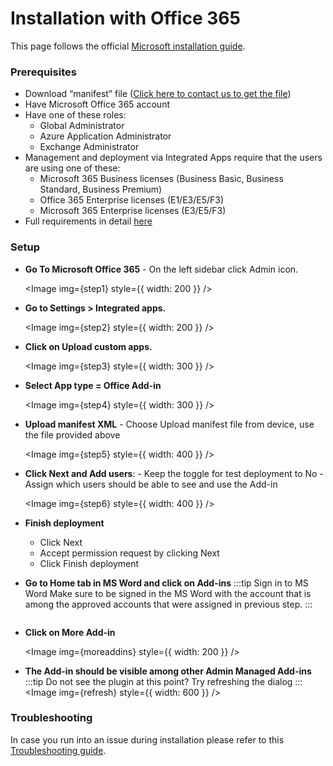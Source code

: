 
# Installation with Office 365

This page follows the official
[Microsoft installation guide](https://learn.microsoft.com/en-us/microsoft-365/admin/manage/office-addins?view=o365-worldwide#upload-custom-office-add-ins-in-your-organization).

### Prerequisites

- Download “manifest” file ([Click here to contact us to get the file](mailto:info@singledraft.ai))
- Have Microsoft Office 365 account
- Have one of these roles:
  - Global Administrator
  - Azure Application Administrator
  - Exchange Administrator
- Management and deployment via Integrated Apps require that the users are using one of these:
  - Microsoft 365 Business licenses (Business Basic, Business Standard, Business Premium)
  - Office 365 Enterprise licenses (E1/E3/E5/F3)
  - Microsoft 365 Enterprise licenses (E3/E5/F3)
- Full requirements in detail [here](https://learn.microsoft.com/en-us/microsoft-365/admin/manage/centralized-deployment-of-add-ins?view=o365-worldwide)

### Setup

- **Go To Microsoft Office 365** - On the left sidebar click Admin icon.<br/>

  <Image img={step1} style={{ width: 200 }} />

- **Go to Settings > Integrated apps.**<br/>

  <Image img={step2} style={{ width: 200 }} />

- **Click on Upload custom apps.**<br/>

  <Image img={step3} style={{ width: 300 }} />

- **Select App type = Office Add-in**<br/>

  <Image img={step4} style={{ width: 300 }} />

- **Upload manifest XML** - Choose Upload manifest file from device, use the file provided above<br/>

  <Image img={step5} style={{ width: 400 }} />

- **Click Next and Add users**: - Keep the toggle for test deployment to No - Assign which users should be able to see and use the Add-in<br/>

  <Image img={step6} style={{ width: 400 }} />

- **Finish deployment**

  - Click Next
  - Accept permission request by clicking Next
  - Click Finish deployment

- **Go to Home tab in MS Word and click on Add-ins**
:::tip Sign in to MS Word
Make sure to be signed in the MS Word with the account that is among the approved
accounts that were assigned in previous step.
:::

  <Image img={home} />

- **Click on More Add-in**

  <Image img={moreaddins} style={{ width: 200 }} />

- **The Add-in should be visible among other Admin Managed Add-ins**
  :::tip Do not see the plugin at this point?
  Try refreshing the dialog
  :::
  <Image img={refresh} style={{ width: 600 }} />

### Troubleshooting

In case you run into an issue during installation please refer to this
[Troubleshooting guide](troubleshooting.mdx).

